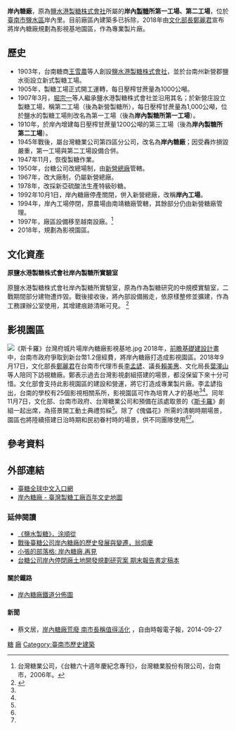 {{TW monument
|name=原鹽水港製糖株式會社岸內製糖所實驗室
|formername=
|image=日治時期的岸內糖廠.JPG
|imagename=日治時期的岸內糖廠
|othername=
|formalname=
|level=歷史建築
|class=產業設施
|time=日本時期
|destroyed=
|date=2017年3月23日
|material= 磚、鋼樑、混凝土
|location=臺南市鹽水區岸內<ref>{{Cite news |url=https://nchdb.boch.gov.tw/assets/advanceSearch/historicalBuilding/20170324000001 |title=原鹽水港製糖株式會社岸內製糖所實驗室 |work=文化部文化資產局 |date= |accessdate=2019-01-19 |archive-date=2021-08-19 |archive-url=https://web.archive.org/web/20210819050203/https://nchdb.boch.gov.tw/assets/advanceSearch/historicalBuilding/20170324000001 |dead-url=no }}</ref>
|reg_url=https://nchdb.boch.gov.tw/assets/overview/historicalBuilding/20170324000001}}
'''岸內糖廠'''，原為[[鹽水港製糖|鹽水港製糖株式會社]]所屬的'''岸內[[製糖|製糖]]所第一工場、第二工場'''，位於[[臺南市|臺南市]][[鹽水區|鹽水區]]岸內里。目前廠區內建築多已拆除，2018年由[[中華民國文化部|文化部長]][[鄭麗君|鄭麗君]]宣布將岸內糖廠規劃為影視基地園區，作為專業製片廠。

== 歷史 ==

* 1903年，台南糖商[[王雪農|王雪農]]等人創設[[鹽水港製糖|鹽水港製糖株式會社]]，並於台南州新營郡鹽水街設立新式製糖工場。
* 1905年，製糖工場正式開工運轉，每日壓榨甘蔗量為1000公噸。
* 1907年3月，[[堀宗一|堀宗一]]等人繼承鹽水港製糖株式會社並沿用其名；於新營庄設立製糖工場，稱第二工場（後為新營製糖所），每日壓榨甘蔗量為1,000公噸，位於鹽水的製糖工場則改名為第一工場（後為'''岸內製糖所第一工場'''）。
* 1910年，於岸內增建每日壓榨甘蔗量1200公噸的第三工場（後為'''岸內製糖所第二工場'''）。
* 1945年戰後，屬台灣糖業公司第四區分公司，改名為'''岸內糖廠'''；因受轟炸損毀嚴重，第一工場與第二工場設備合併。
* 1947年11月，恢復製糖作業。
* 1950年，台糖公司改總場制，由[[新營糖廠|新營總廠]]管轄。
* 1967年，改大廠制，仍屬新營總廠。
* 1978年，改採新亞硫酸法生產特級砂糖。
* 1992年10月1日，岸內糖廠停產關閉，併入新營總廠，改稱'''岸內工場'''。
* 1994年，岸內工場停閉，原農場由南靖糖廠管轄，其餘部分仍由新營糖廠管理。
* 1997年，廠區設備移至越南設廠。<ref name="台糖六十週年慶紀念專刊">台灣糖業公司，《台糖六十週年慶紀念專刊》，台灣糖業股份有限公司，台南市，2006年。</ref>
* 2018年，規劃為影視園區。

== 文化資產 ==
'''原鹽水港製糖株式會社岸內製糖所實驗室'''

原鹽水港製糖株式會社岸內製糖所實驗室，原為作為製糖研究的中規模實驗室，二戰期間部分建物遭炸毀。戰後接收後，將內部設備搬走，依原樣整修並擴建，作為工務課辦公室使用，其增建痕跡清晰可見。 <ref>{{Cite web|url=https://nchdb.boch.gov.tw/assets/overview/historicalBuilding/20170324000001|title=原鹽水港製糖株式會社岸內製糖所實驗室|accessdate=|author=|date=|publisher=文化部文化資產局|archive-date=2017-12-01|archive-url=https://web.archive.org/web/20171201041346/https://nchdb.boch.gov.tw/assets/overview/historicalBuilding/20170324000001|dead-url=no}}</ref>

== 影視園區 ==
[[File:《斯卡羅》台灣府城片場岸內糖廠影視基地.jpg|thumb]]
2018年，[[前瞻基礎建設計畫|前瞻基礎建設計畫]]中，台南市政府爭取到新台幣1.2億經費，將岸內糖廠打造成影視園區。2018年9月17日，文化部長[[鄭麗君|鄭麗君]]在台南市代理市長[[李孟諺|李孟諺]]、議長[[賴美惠|賴美惠]]、文化局長[[葉澤山|葉澤山]]等人陪同下訪視糖廠。鄭表示過去台灣影視劇組搭建的場景，都沒保留下來十分可惜。文化部會支持此影視園區的建設和營運，將它打造成專業製片廠。李孟諺指出，台南的學校有25個影視相關系所，影視園區可作為培育人才的基地<ref name="自由0917" /><ref name="聯合0917" />。同年11月7日，文化部、台南市政府、台灣糖業公司和預備在該處取景的《[[斯卡羅|斯卡羅]]》劇組一起出席，為搭景開工動土典禮剪綵<ref name="大紀元1107" />。除了《傀儡花》所需的清朝時期場景，園區也將陸續搭建日治時期和民初眷村時的場景，供不同團隊使用<ref name="聯合1107" /><ref name="風傳媒1108" />。

== 參考資料 ==
{{reflist|2|refs=

*<ref name="自由0917">{{cite news |title=台南鹽水岸內糖廠閒置24年 未來轉型影視文化園區 |url=https://www.chinatimes.com/realtimenews/20180917003204-260405 |language=zh-tw |author=莊曜聰 |publisher=中時電子報 |date=2018-09-17 |accessdate=2018-11-16 |archive-date=2020-09-10 |archive-url=https://web.archive.org/web/20200910080601/https://www.chinatimes.com/realtimenews/20180917003204-260405 |dead-url=no }}</ref>

*<ref name="聯合0917">{{cite news |title=台南岸內糖廠 打造「影視園區」 |url=https://udn.com/news/story/11322/3372971 |language=zh-tw |author=吳政修、謝恩得、王慧瑛 |publisher=聯合報 |date=2018-09-17 |accessdate=2018-11-16 |archive-date=2019-05-02 |archive-url=https://web.archive.org/web/20190502130300/https://udn.com/news/story/11322/3372971 |dead-url=no }}</ref>

*<ref name="大紀元1107">{{cite news |title=《傀儡花》重現歷史 打造南台灣首座影視基地 |url=http://www.epochtimes.com/b5/18/11/7/n10836296.htm |language=zh-tw |author=梁夢竹 |publisher=大紀元 |date=2018-11-07 |accessdate=2018-11-16 |archive-date=2019-12-15 |archive-url=https://web.archive.org/web/20191215123908/http://www.epochtimes.com/b5/18/11/7/n10836296.htm |dead-url=no }}</ref>

*<ref name="聯合1107">{{cite news |title=影／真的有影！公視「傀儡花」斥資1.5億要來這裡拍 |url=https://udn.com/news/story/7326/3467490 |language=zh-tw |author=謝進盛 |publisher=聯合報 |date=2018-11-07 |accessdate=2018-11-16 |archive-date=2020-09-10 |archive-url=https://web.archive.org/web/20200910080612/https://udn.com/news/story/7326/3467490 |dead-url=no }}</ref>

*<ref name="風傳媒1108">{{cite news |title=「羅妹號事件」為題！歷史劇《傀儡花》開拍前先動土　台南岸內糖廠變身影視基地 |url=https://www.storm.mg/article/606870 |language=zh-tw |author=吳尚軒 |publisher=風傳媒 |date=2018-11-08 |accessdate=2018-11-16 |archive-date=2020-10-22 |archive-url=https://web.archive.org/web/20201022154554/https://www.storm.mg/article/606870 |dead-url=no }}</ref>

}}

== 外部連結 ==
{{commons|Category:Annei Sugar Factory|岸內糖廠}}
* [http://www.taisugar.com.tw/chinese/index.aspx 臺糖全球中文入口網] {{Wayback|url=http://www.taisugar.com.tw/chinese/index.aspx |date=20100829110525 }}
* [http://map.net.tw/taisugar/?dir-item=%E5%B2%B8%E5%85%A7%E7%B3%96%E5%BB%A0 岸內糖廠 - 臺灣製糖工廠百年文史地圖] {{Wayback|url=http://map.net.tw/taisugar/?dir-item=%E5%B2%B8%E5%85%A7%E7%B3%96%E5%BB%A0 |date=20190503151315 }}
=== 延伸閱讀 ===
* [https://web.archive.org/web/20161111194830/http://stone.qov.tw/book/thng/thng00.htm 《鹽水製糖》，涂順從]
* [http://140.133.3.38:8080/dspace/bitstream/987654321/7017/2/%E6%88%B0%E5%BE%8C%E8%87%BA%E7%B3%96%E5%85%AC%E5%8F%B8%E5%B2%B8%E5%85%A7%E7%B3%96%E5%BB%A0%E7%9A%84%E6%AD%B7%E5%8F%B2%E7%99%BC%E5%B1%95%E8%88%87%E8%AE%8A%E9%81%B7.pdf 戰後臺糖公司岸內糖廠的歷史發展與變遷，翁烔慶] {{Wayback|url=http://140.133.3.38:8080/dspace/bitstream/987654321/7017/2/%E6%88%B0%E5%BE%8C%E8%87%BA%E7%B3%96%E5%85%AC%E5%8F%B8%E5%B2%B8%E5%85%A7%E7%B3%96%E5%BB%A0%E7%9A%84%E6%AD%B7%E5%8F%B2%E7%99%BC%E5%B1%95%E8%88%87%E8%AE%8A%E9%81%B7.pdf |date=20170111201526 }}
* [http://dragonying.blogspot.com/2009/01/blog-post_13.html 小張的部落格: 岸內糖廠,再見] {{Wayback|url=http://dragonying.blogspot.com/2009/01/blog-post_13.html |date=20190502130048 }}
* [http://ir.lib.ksu.edu.tw/bitstream/987654321/3098/1/%E5%8F%B0%E7%B3%96%E5%85%AC%E5%8F%B8%E5%B2%B8%E5%85%A7%E5%81%9C%E9%96%89%E5%BB%A0%E5%9C%9F%E5%9C%B0%E9%96%8B%E7%99%BC%E8%A6%8F%E5%8A%83%E7%A0%94%E7%A9%B6%E6%A1%88.pdf 台糖公司岸內停閉廠土地開發規劃研究案 期末報告書定稿本] {{Wayback|url=http://ir.lib.ksu.edu.tw/bitstream/987654321/3098/1/%E5%8F%B0%E7%B3%96%E5%85%AC%E5%8F%B8%E5%B2%B8%E5%85%A7%E5%81%9C%E9%96%89%E5%BB%A0%E5%9C%9F%E5%9C%B0%E9%96%8B%E7%99%BC%E8%A6%8F%E5%8A%83%E7%A0%94%E7%A9%B6%E6%A1%88.pdf |date=20190502175101 }}
==== 關於鐵路 ====
*[https://www.google.com/maps/d/viewer?mid=1VCqO78cQT4LSRM5n7-FqdWhriP0&hl=en_US&ll=23.361724041837938%2C120.2427990000001&z=12 岸內糖廠鐵道分佈圖] {{Wayback|url=https://www.google.com/maps/d/viewer?mid=1VCqO78cQT4LSRM5n7-FqdWhriP0&hl=en_US&ll=23.361724041837938%2C120.2427990000001&z=12 |date=20190502155049 }}
==== 新聞 ====
*蔡文居，[http://news.ltn.com.tw/news/local/paper/816887 岸內糖廠荒廢 南市長稱值得活化] {{Wayback|url=http://news.ltn.com.tw/news/local/paper/816887 |date=20190504020009 }}，自由時報電子報，2014-09-27
{{台灣糖廠列表}}
{{臺南市文化資產}}
[[Category:鹽水區|糖]]
[[Category:台灣糖廠|廠]]
[[Category:臺南市歷史建築|Category:臺南市歷史建築]]